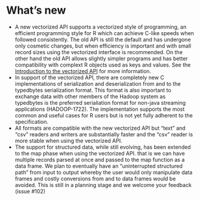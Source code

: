 # What's new

* A new vectorized API supports a vectorized style of programming, an efficient programming style for R which can achieve C-like 
speeds when followed consistently. The old API is still the default and has undergone only cosmetic changes, but when 
efficiency is important and with small record sizes using the vectorized interface is recommended. On the other hand the
old API allows slightly simpler programs and has better compatibility with complext R objects used as keys and values. See the 
[Introduction to the vectorized API](introduction-to-vectorized-API.md) for more information.
* In support of the vectorized API, there are completely new C implementations of serialization and deserialization from and to 
the typedbytes serialization format. This format is also important to exchange data with other members 
of the Hadoop system as typedbytes is the preferred serialiation format for non-java streaming applications (HADOOP-1722). 
The implementation supports the most common and useful cases for R users but is not yet fully adherent to the specification.
* All formats are compatible with the new vectorized API but "text" and "csv" readers and writers are substantially faster
and the "csv" reader is more stable when using the vectorized API.
* The support for structured data, while still evolving, has been extended to the map phase when using the vectorized API.
 that is we can have multiple records parsed at once and passed to the map function as a data frame. We plan to eventually
 have an "uninterrupted structured path" from input to output whereby the user would only manipulate data frames and costly
 conversions from and to data frames would be avoided. This is still in a planning stage and we welcome your feedback (issue 
 #102)

